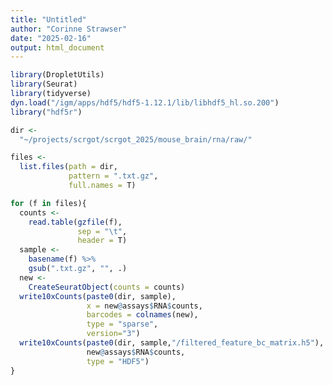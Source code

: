 ```yaml
---
title: "Untitled"
author: "Corinne Strawser"
date: "2025-02-16"
output: html_document
---
```


```r
library(DropletUtils)
library(Seurat)
library(tidyverse)
dyn.load("/igm/apps/hdf5/hdf5-1.12.1/lib/libhdf5_hl.so.200")
library("hdf5r")

dir <-
  "~/projects/scrgot/scrgot_2025/mouse_brain/rna/raw/"

files <-
  list.files(path = dir,
             pattern = ".txt.gz",
             full.names = T)

for (f in files){
  counts <- 
    read.table(gzfile(f),
               sep = "\t",
               header = T)
  sample <-
    basename(f) %>%
    gsub(".txt.gz", "", .)
  new <- 
    CreateSeuratObject(counts = counts)
  write10xCounts(paste0(dir, sample),
                 x = new@assays$RNA$counts, 
                 barcodes = colnames(new),
                 type = "sparse", 
                 version="3")
  write10xCounts(paste0(dir, sample,"/filtered_feature_bc_matrix.h5"),
                 new@assays$RNA$counts, 
                 type = "HDF5")
}
```

